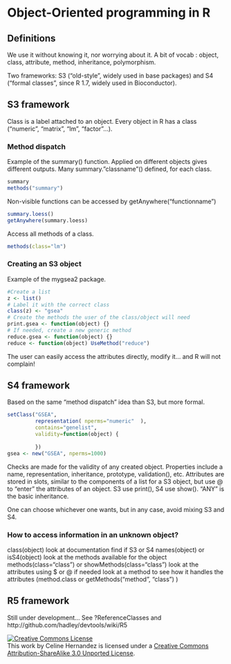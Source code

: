 Object-Oriented programming in R
================================================================================

Definitions
--------------------------------------------

We use it without knowing it, nor worrying about it.
A bit of vocab : object, class, attribute, method, inheritance, polymorphism.

Two frameworks: S3 ("old-style", widely used in base packages) and S4 ("formal classes", since R 1.7, widely used in Bioconductor).

S3 framework
------------------------------------------------

Class is a label attached to an object. Every object in R has a class ("numeric", "matrix", "lm", "factor"...).

### Method dispatch

Example of the summary() function. Applied on different objects gives different outputs. Many summary."classname"() defined, for each class.

```r
summary
methods("summary")
```
Non-visible functions can be accessed by getAnywhere("functionname")

```r
summary.loess()
getAnywhere(summary.loess)
```

Access all methods of a class.
```r
methods(class="lm")
```


### Creating an S3 object

Example of the mygsea2 package.
```r
#Create a list
z <- list()
# Label it with the correct class
class(z) <- "gsea"
# Create the methods the user of the class/object will need
print.gsea <- function(object) {}
# If needed, create a new generic method
reduce.gsea <- function(object) {}
reduce <- function(object) UseMethod("reduce")
```

The user can easily access the attributes directly, modify it... and R will not complain!


S4 framework
--------------------------------------------------------------------------------

Based on the same "method dispatch" idea than S3, but more formal.
```r
setClass("GSEA",
         representation( nperms="numeric"  ),
         contains="genelist",
         validity=function(object) {
             
         })
gsea <- new("GSEA", nperms=1000)
```
Checks are made for the validity of any created object. Properties include a name, representation, inheritance, prototype, validation(), etc. Attributes are stored in slots, similar to the components of a list for a S3 object, but use @ to "enter" the attributes of an object. S3 use print(), S4 use show(). "ANY" is the basic inheritance.

One can choose whichever one wants, but in any case, avoid mixing S3 and S4.


### How to access information in an unknown object?

class(object)
look at documentation
find if S3 or S4 names(object) or isS4(object)
look at the methods available for the object
methods(class="class") or showMethods(class="class")
look at the attributes using $ or @
if needed look at a method to see how it handles the attributes (method.class or getMethods("method", "class") )

R5 framework
--------------------------------------------------------------------------------

Still under development... See ?ReferenceClasses and http://github.com/hadley/devtools/wiki/R5


<a rel="license" href="http://creativecommons.org/licenses/by-sa/3.0/deed.en_US"><img alt="Creative Commons License" style="border-width:0" src="http://i.creativecommons.org/l/by-sa/3.0/80x15.png" /></a><br />This work by <span xmlns:cc="http://creativecommons.org/ns#" property="cc:attributionName">Celine Hernandez</span> is licensed under a <a rel="license" href="http://creativecommons.org/licenses/by-sa/3.0/deed.en_US">Creative Commons Attribution-ShareAlike 3.0 Unported License</a>.